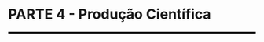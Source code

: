 
```{=latex}
\cftaddtitleline{toc}{chapter}{\rule{\textwidth}{0.4pt}}{}
```

# **PARTE 4 - Produção Científica** {-}

<!--script for generating HORIZONTAL LINE-->
<hr style="height:5px;border-width:0;color:black;background-color:black">

```{=latex}
\markboth{}{}
\par\noindent\rule{\textwidth}{0.05in}
```
